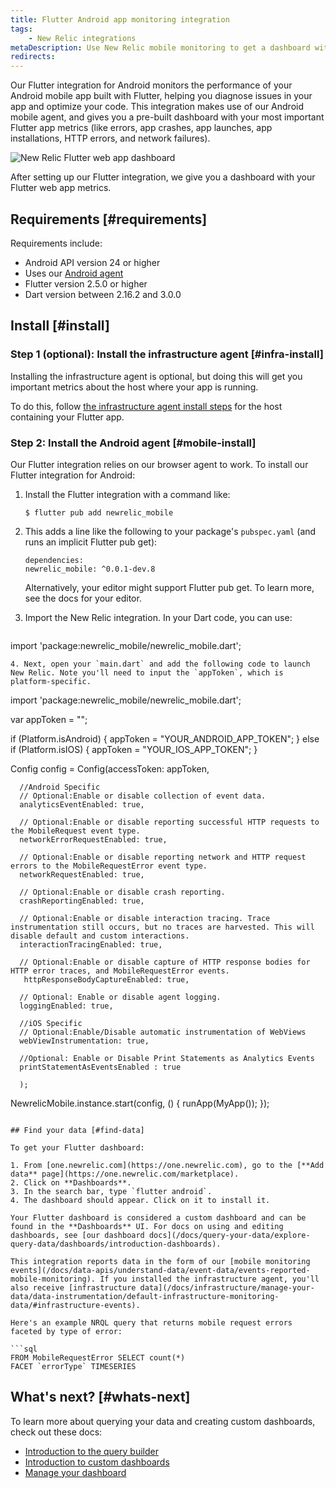 ```yaml
---
title: Flutter Android app monitoring integration
tags:
    - New Relic integrations
metaDescription: Use New Relic mobile monitoring to get a dashboard with metrics from your Android mobile app built with Flutter.
redirects: 
---
```



Our Flutter integration for Android monitors the performance of your Android mobile app built with Flutter, helping you diagnose issues in your app and optimize your code. This integration makes use of our Android mobile agent, and gives you a pre-built dashboard with your most important Flutter app metrics (like errors, app crashes, app launches, app installations, HTTP errors, and network failures).

<img
    title="New Relic Flutter web app dashboard"
    alt="New Relic Flutter web app dashboard"
    src={browserFlutterWebDashboard}
/>
<figcaption>
After setting up our Flutter integration, we give you a dashboard with your Flutter web app metrics. 
</figcaption>

## Requirements [#requirements]

Requirements include: 

* Android API version 24 or higher
* Uses our [Android agent](/docs/mobile-monitoring/new-relic-mobile-android/get-started/new-relic-android-compatibility-requirements)
* Flutter version 2.5.0 or higher
* Dart version between 2.16.2 and 3.0.0

## Install [#install]

### Step 1 (optional): Install the infrastructure agent [#infra-install]

Installing the infrastructure agent is optional, but doing this will get you important metrics about the host where your app is running. 

To do this, follow [the infrastructure agent install steps](/docs/infrastructure/install-infrastructure-agent/get-started/install-infrastructure-agent) for the host containing your Flutter app.

### Step 2: Install the Android agent [#mobile-install] 

Our Flutter integration relies on our browser agent to work. To install our Flutter integration for Android: 

1. Install the Flutter integration with a command like: 
    ```
    $ flutter pub add newrelic_mobile
    ```
2. This adds a line like the following to your package's `pubspec.yaml` (and runs an implicit Flutter pub get):
    ```
    dependencies:
    newrelic_mobile: ^0.0.1-dev.8
    ```

    Alternatively, your editor might support Flutter pub get. To learn more, see the docs for your editor.
3. Import the New Relic integration. In your Dart code, you can use:
	```
  import 'package:newrelic_mobile/newrelic_mobile.dart';
  ```
4. Next, open your `main.dart` and add the following code to launch New Relic. Note you'll need to input the `appToken`, which is platform-specific.

```
import 'package:newrelic_mobile/newrelic_mobile.dart';


  var appToken = "";

  if (Platform.isAndroid) {
    appToken = "YOUR_ANDROID_APP_TOKEN";
  } else if (Platform.isIOS) {
    appToken = "YOUR_IOS_APP_TOKEN";
  }

  Config config =
      Config(accessToken: appToken,

      //Android Specific
      // Optional:Enable or disable collection of event data.
      analyticsEventEnabled: true,

      // Optional:Enable or disable reporting successful HTTP requests to the MobileRequest event type.
      networkErrorRequestEnabled: true,

      // Optional:Enable or disable reporting network and HTTP request errors to the MobileRequestError event type.
      networkRequestEnabled: true,

      // Optional:Enable or disable crash reporting.
      crashReportingEnabled: true,

      // Optional:Enable or disable interaction tracing. Trace instrumentation still occurs, but no traces are harvested. This will disable default and custom interactions.
      interactionTracingEnabled: true,

      // Optional:Enable or disable capture of HTTP response bodies for HTTP error traces, and MobileRequestError events.
       httpResponseBodyCaptureEnabled: true,

      // Optional: Enable or disable agent logging.
      loggingEnabled: true,

      //iOS Specific
      // Optional:Enable/Disable automatic instrumentation of WebViews
      webViewInstrumentation: true,
      
      //Optional: Enable or Disable Print Statements as Analytics Events
      printStatementAsEventsEnabled : true
      
      );

  NewrelicMobile.instance.start(config, () {
    runApp(MyApp());
  });
```

## Find your data [#find-data]

To get your Flutter dashboard: 

1. From [one.newrelic.com](https://one.newrelic.com), go to the [**Add data** page](https://one.newrelic.com/marketplace). 
2. Click on **Dashboards**.
3. In the search bar, type `flutter android`. 
4. The dashboard should appear. Click on it to install it.

Your Flutter dashboard is considered a custom dashboard and can be found in the **Dashboards** UI. For docs on using and editing dashboards, see [our dashboard docs](/docs/query-your-data/explore-query-data/dashboards/introduction-dashboards).

This integration reports data in the form of our [mobile monitoring events](/docs/data-apis/understand-data/event-data/events-reported-mobile-monitoring). If you installed the infrastructure agent, you'll also receive [infrastructure data](/docs/infrastructure/manage-your-data/data-instrumentation/default-infrastructure-monitoring-data/#infrastructure-events). 

Here's an example NRQL query that returns mobile request errors faceted by type of error: 

```sql
FROM MobileRequestError SELECT count(*) 
FACET `errorType` TIMESERIES
```

## What's next? [#whats-next]

To learn more about querying your data and creating custom dashboards, check out these docs: 

* [Introduction to the query builder](/docs/query-your-data/explore-query-data/query-builder/introduction-query-builder)
* [Introduction to custom dashboards](/docs/query-your-data/explore-query-data/dashboards/introduction-dashboards)
* [Manage your dashboard](/docs/query-your-data/explore-query-data/dashboards/manage-your-dashboard)
